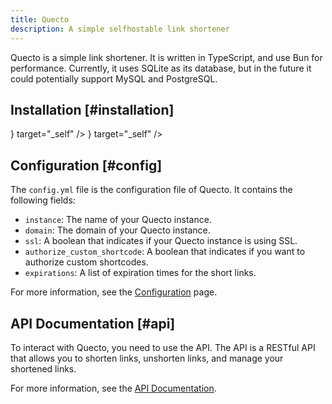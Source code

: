 ```yaml
---
title: Quecto
description: A simple selfhostable link shortener 
---
```



Quecto is a simple link shortener. It is written in TypeScript, and use Bun for performance. Currently, it uses SQLite as its database, but in the future it could potentially support MySQL and PostgreSQL.

## Installation [#installation]

<Cards>
    <Card title="Standalone" href="docs/installation/standalone" icon={<SiBun color="#FEF0DF" />} target="_self" />
    <Card title="Docker" href="docs/installation/docker" icon={<SiDocker color="#2496ED" />} target="_self" />
</Cards>

## Configuration [#config]

The `config.yml` file is the configuration file of Quecto. It contains the following fields:
- `instance`: The name of your Quecto instance.
- `domain`: The domain of your Quecto instance.
- `ssl`: A boolean that indicates if your Quecto instance is using SSL.
- `authorize_custom_shortcode`: A boolean that indicates if you want to authorize custom shortcodes.
- `expirations`: A list of expiration times for the short links.

For more information, see the [Configuration](docs/config) page.

## API Documentation [#api]

To interact with Quecto, you need to use the API. The API is a RESTful API that allows you to shorten links, unshorten links, and manage your shortened links.

For more information, see the [API Documentation](docs/api).